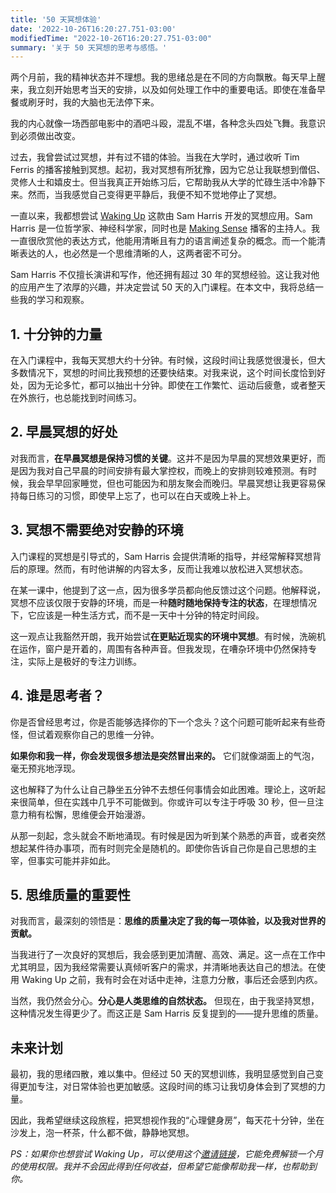 ```yaml
---
title: '50 天冥想体验'
date: '2022-10-26T16:20:27.751-03:00'
modifiedTime: "2022-10-26T16:20:27.751-03:00"
summary: '关于 50 天冥想的思考与感悟。'
---
```


两个月前，我的精神状态并不理想。我的思绪总是在不同的方向飘散。每天早上醒来，我立刻开始思考当天的安排，以及如何处理工作中的重要电话。即使在准备早餐或刷牙时，我的大脑也无法停下来。

我的内心就像一场西部电影中的酒吧斗殴，混乱不堪，各种念头四处飞舞。我意识到必须做出改变。

过去，我曾尝试过冥想，并有过不错的体验。当我在大学时，通过收听 Tim Ferris 的播客接触到冥想。起初，我对冥想有所犹豫，因为它总让我联想到僧侣、灵修人士和嬉皮士。但当我真正开始练习后，它帮助我从大学的忙碌生活中冷静下来。然而，当我感觉自己变得更平静后，我便不知不觉地停止了冥想。

一直以来，我都想尝试 [Waking Up](https://www.wakingup.com) 这款由 Sam Harris 开发的冥想应用。Sam Harris 是一位哲学家、神经科学家，同时也是 [Making Sense](https://samharris.org/podcast/) 播客的主持人。我一直很欣赏他的表达方式，他能用清晰且有力的语言阐述复杂的概念。而一个能清晰表达的人，也必然是一个思维清晰的人，这两者密不可分。

Sam Harris 不仅擅长演讲和写作，他还拥有超过 30 年的冥想经验。这让我对他的应用产生了浓厚的兴趣，并决定尝试 50 天的入门课程。在本文中，我将总结一些我的学习和观察。

## 1. 十分钟的力量

在入门课程中，我每天冥想大约十分钟。有时候，这段时间让我感觉很漫长，但大多数情况下，冥想的时间比我预想的还要快结束。对我来说，这个时间长度恰到好处，因为无论多忙，都可以抽出十分钟。即使在工作繁忙、运动后疲惫，或者整天在外旅行，也总能找到时间练习。

## 2. 早晨冥想的好处

对我而言，**在早晨冥想是保持习惯的关键**。这并不是因为早晨的冥想效果更好，而是因为我对自己早晨的时间安排有最大掌控权，而晚上的安排则较难预测。有时候，我会早早回家睡觉，但也可能因为和朋友聚会而晚归。早晨冥想让我更容易保持每日练习的习惯，即使早上忘了，也可以在白天或晚上补上。

## 3. 冥想不需要绝对安静的环境

入门课程的冥想是引导式的，Sam Harris 会提供清晰的指导，并经常解释冥想背后的原理。然而，有时他讲解的内容太多，反而让我难以放松进入冥想状态。

在某一课中，他提到了这一点，因为很多学员都向他反馈过这个问题。他解释说，冥想不应该仅限于安静的环境，而是一种**随时随地保持专注的状态**，在理想情况下，它应该是一种生活方式，而不是一天中十分钟的特定时间段。

这一观点让我豁然开朗，我开始尝试**在更贴近现实的环境中冥想**。有时候，洗碗机在运作，窗户是开着的，周围有各种声音。但我发现，在嘈杂环境中仍然保持专注，实际上是极好的专注力训练。

## 4. 谁是思考者？

你是否曾经思考过，你是否能够选择你的下一个念头？这个问题可能听起来有些奇怪，但试着观察你自己的思维一分钟。

**如果你和我一样，你会发现很多想法是突然冒出来的。** 它们就像湖面上的气泡，毫无预兆地浮现。

这也解释了为什么让自己静坐五分钟不去想任何事情会如此困难。理论上，这听起来很简单，但在实践中几乎不可能做到。你或许可以专注于呼吸 30 秒，但一旦注意力稍有松懈，思维便会开始漫游。

从那一刻起，念头就会不断地涌现。有时候是因为听到某个熟悉的声音，或者突然想起某件待办事项，而有时则完全是随机的。即使你告诉自己你是自己思想的主宰，但事实可能并非如此。

## 5. 思维质量的重要性

对我而言，最深刻的领悟是：**思维的质量决定了我的每一项体验，以及我对世界的贡献。**

当我进行了一次良好的冥想后，我会感到更加清醒、高效、满足。这一点在工作中尤其明显，因为我经常需要认真倾听客户的需求，并清晰地表达自己的想法。在使用 Waking Up 之前，我有时会在对话中走神，注意力分散，事后还会感到内疚。

当然，我仍然会分心。**分心是人类思维的自然状态。** 但现在，由于我坚持冥想，这种情况发生得更少了。而这正是 Sam Harris 反复提到的——提升思维的质量。

## 未来计划

最初，我的思绪四散，难以集中。但经过 50 天的冥想训练，我明显感觉到自己变得更加专注，对日常体验也更加敏感。这段时间的练习让我切身体会到了冥想的力量。

因此，我希望继续这段旅程，把冥想视作我的“心理健身房”，每天花十分钟，坐在沙发上，泡一杯茶，什么都不做，静静地冥想。

_PS：如果你也想尝试 Waking Up，可以使用这个[邀请链接](https://share.wakingup.com/327932)，它能免费解锁一个月的使用权限。我并不会因此得到任何收益，但希望它能像帮助我一样，也帮助到你。_
